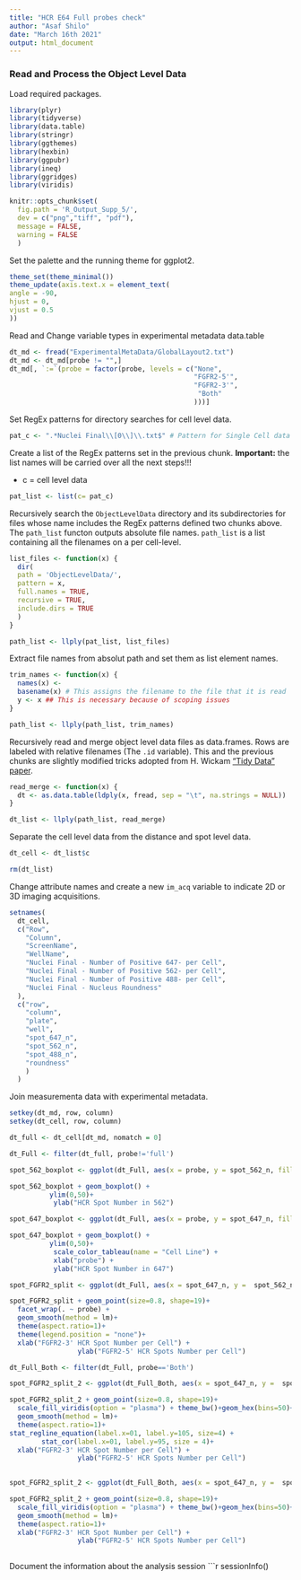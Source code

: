 ---
title: "HCR E64 Full probes check"
author: "Asaf Shilo"
date: "March 16th 2021"
output: html_document
---

### Read and Process the Object Level Data

Load required packages.
```{r loadAndClean}
library(plyr)
library(tidyverse)
library(data.table)
library(stringr)
library(ggthemes)
library(hexbin)
library(ggpubr)
library(ineq)
library(ggridges)
library(viridis)
```

```{r, include=FALSE, warning=FALSE}
knitr::opts_chunk$set(
  fig.path = 'R_Output_Supp_5/',
  dev = c("png","tiff", "pdf"),
  message = FALSE,
  warning = FALSE
  )
```

Set the palette and the running theme for ggplot2.
```{r setThemeandPalette}
theme_set(theme_minimal())
theme_update(axis.text.x = element_text(
angle = -90,
hjust = 0,
vjust = 0.5
))
```

Read and Change variable types in experimental metadata data.table
```{r readMetadata}
dt_md <- fread("ExperimentalMetaData/GlobalLayout2.txt")
dt_md <- dt_md[probe != "",]
dt_md[, `:=`(probe = factor(probe, levels = c("None", 
                                              "FGFR2-5'",
                                              "FGFR2-3'",
                                               "Both"
                                              )))]
```

Set RegEx patterns for directory searches for cell level data.
```{r regexFilename}
pat_c <- ".*Nuclei Final\\[0\\]\\.txt$" # Pattern for Single Cell data files
```

Create a list of the RegEx patterns set in the previous chunk. **Important:** the list names will be carried over all the next steps!!!

* c = cell level data

```{r patList}
pat_list <- list(c= pat_c)
```

Recursively search the `ObjectLevelData` directory and its subdirectories for files whose name includes the RegEx patterns defined two chunks above. The `path_list` functon outputs absolute file names. `path_list` is a list containing all the filenames on a per cell-level.
```{r directorySearch}
list_files <- function(x) {
  dir(
  path = 'ObjectLevelData/',
  pattern = x,
  full.names = TRUE,
  recursive = TRUE,
  include.dirs = TRUE
  )
}

path_list <- llply(pat_list, list_files) 
```

Extract file names from absolut path and set them as list element names. 
```{r trimNames}
trim_names <- function(x) {
  names(x) <-
  basename(x) # This assigns the filename to the file that it is read
  y <- x ## This is necessary because of scoping issues
}

path_list <- llply(path_list, trim_names) 
```

Recursively read and merge object level data files as data.frames. Rows are labeled with relative filenames (The `.id` variable). This and the previous chunks are slightly modified tricks adopted from H. Wickam ["Tidy Data" paper](http://vita.had.co.nz/papers/tidy-data.pdf).
```{r readMerge}
read_merge <- function(x) {
  dt <- as.data.table(ldply(x, fread, sep = "\t", na.strings = NULL))
}

dt_list <- llply(path_list, read_merge)
```

Separate the cell level data from the distance and spot level data.
```{r deleteDtList}
dt_cell <- dt_list$c

rm(dt_list)
```

Change attribute names and create a new `im_acq` variable to indicate 2D or 3D imaging acquisitions.
```{r changeNames}
setnames(
  dt_cell,
  c("Row",
    "Column",
    "ScreenName",
    "WellName",
    "Nuclei Final - Number of Positive 647- per Cell",
    "Nuclei Final - Number of Positive 562- per Cell",
    "Nuclei Final - Number of Positive 488- per Cell",
    "Nuclei Final - Nucleus Roundness"
  ),
  c("row",
    "column",
    "plate",
    "well",
    "spot_647_n",
    "spot_562_n",
    "spot_488_n",
    "roundness"
    )
  )
```

Join measurementa data with experimental metadata.
```{r}
setkey(dt_md, row, column)
setkey(dt_cell, row, column)

dt_full <- dt_cell[dt_md, nomatch = 0] 
```

```{r}

dt_Full <- filter(dt_full, probe!='full') 
```


```{r, echo = F}
spot_562_boxplot <- ggplot(dt_Full, aes(x = probe, y = spot_562_n, fill = probe))

spot_562_boxplot + geom_boxplot() + 
          ylim(0,50)+
           ylab("HCR Spot Number in 562")
```



```{r, echo = F}
spot_647_boxplot <- ggplot(dt_Full, aes(x = probe, y = spot_647_n, fill = probe))

spot_647_boxplot + geom_boxplot() + 
          ylim(0,50)+
           scale_color_tableau(name = "Cell Line") +
           xlab("probe") +
           ylab("HCR Spot Number in 647")
```


```{r, echo = F}
spot_FGFR2_split <- ggplot(dt_Full, aes(x = spot_647_n, y =  spot_562_n, color = probe))

spot_FGFR2_split + geom_point(size=0.8, shape=19)+
  facet_wrap(. ~ probe) +
  geom_smooth(method = lm)+
  theme(aspect.ratio=1)+
  theme(legend.position = "none")+
  xlab("FGFR2-3' HCR Spot Number per Cell") +
                 ylab("FGFR2-5' HCR Spots Number per Cell")
```

```{r}
dt_Full_Both <- filter(dt_Full, probe=='Both') 
```

```{r, echo = F}
spot_FGFR2_split_2 <- ggplot(dt_Full_Both, aes(x = spot_647_n, y =  spot_562_n))

spot_FGFR2_split_2 + geom_point(size=0.8, shape=19)+
  scale_fill_viridis(option = "plasma") + theme_bw()+geom_hex(bins=50)+
  geom_smooth(method = lm)+
  theme(aspect.ratio=1)+
stat_regline_equation(label.x=01, label.y=105, size=4) +
        stat_cor(label.x=01, label.y=95, size = 4)+
  xlab("FGFR2-3' HCR Spot Number per Cell") +
                 ylab("FGFR2-5' HCR Spots Number per Cell")
  
```

```{r, echo = F}
spot_FGFR2_split_2 <- ggplot(dt_Full_Both, aes(x = spot_647_n, y =  spot_562_n))

spot_FGFR2_split_2 + geom_point(size=0.8, shape=19)+
  scale_fill_viridis(option = "plasma") + theme_bw()+geom_hex(bins=50)+
  geom_smooth(method = lm)+
  theme(aspect.ratio=1)+
  xlab("FGFR2-3' HCR Spot Number per Cell") +
                 ylab("FGFR2-5' HCR Spots Number per Cell")
  
```



Document the information about the analysis session
```{r sessionInfo, include=TRUE, echo=TRUE, results='markup'}
sessionInfo()
